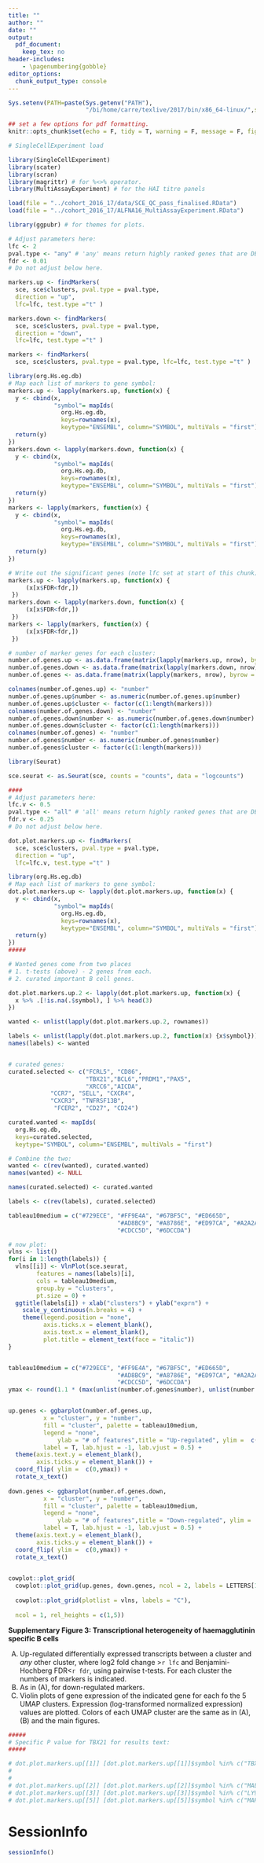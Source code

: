 ```yaml
---
title: ""
author: ""
date: ""
output:
  pdf_document:
    keep_tex: no
header-includes:
    - \pagenumbering{gobble}
editor_options: 
  chunk_output_type: console
---
```


```r
Sys.setenv(PATH=paste(Sys.getenv("PATH"),
                      "/bi/home/carre/texlive/2017/bin/x86_64-linux/",sep=":"))

```

```r

## set a few options for pdf formatting.
knitr::opts_chunk$set(echo = F, tidy = T, warning = F, message = F, fig.width = 8, fig.height = 4, tidy.opts=list(width.cutoff=60))
```

```r

# SingleCellExperiment load

library(SingleCellExperiment)
library(scater)
library(scran)
library(magrittr) # for %<>% operator.
library(MultiAssayExperiment) # for the HAI titre panels

load(file = "../cohort_2016_17/data/SCE_QC_pass_finalised.RData")
load(file = "../cohort_2016_17/ALFNA16_MultiAssayExperiment.RData")

library(ggpubr) # for themes for plots.

```

```r

# Adjust parameters here:
lfc <- 2
pval.type <- "any" # 'any' means return highly ranked genes that are DE between group X and ANY OTHER group(s).
fdr <- 0.01
# Do not adjust below here.

markers.up <- findMarkers(
  sce, sce$clusters, pval.type = pval.type,
  direction = "up",
  lfc=lfc, test.type ="t" )

markers.down <- findMarkers(
  sce, sce$clusters, pval.type = pval.type,
  direction = "down",
  lfc=lfc, test.type ="t" )

markers <- findMarkers(
  sce, sce$clusters, pval.type = pval.type, lfc=lfc, test.type ="t" )

library(org.Hs.eg.db)
# Map each list of markers to gene symbol:
markers.up <- lapply(markers.up, function(x) {
  y <- cbind(x,
             "symbol"= mapIds(
               org.Hs.eg.db,
               keys=rownames(x),
               keytype="ENSEMBL", column="SYMBOL", multiVals = "first"))
  return(y)
})
markers.down <- lapply(markers.down, function(x) {
  y <- cbind(x,
             "symbol"= mapIds(
               org.Hs.eg.db,
               keys=rownames(x),
               keytype="ENSEMBL", column="SYMBOL", multiVals = "first"))
  return(y)
})
markers <- lapply(markers, function(x) {
  y <- cbind(x,
             "symbol"= mapIds(
               org.Hs.eg.db,
               keys=rownames(x),
               keytype="ENSEMBL", column="SYMBOL", multiVals = "first"))
  return(y)
})

# Write out the significant genes (note lfc set at start of this chunk)
markers.up <- lapply(markers.up, function(x) {
     (x[x$FDR<fdr,])
 })
markers.down <- lapply(markers.down, function(x) {
     (x[x$FDR<fdr,])
 })
markers <- lapply(markers, function(x) {
     (x[x$FDR<fdr,])
 })

# number of marker genes for each cluster:
number.of.genes.up <- as.data.frame(matrix(lapply(markers.up, nrow), byrow = T))
number.of.genes.down <- as.data.frame(matrix(lapply(markers.down, nrow), byrow = T))
number.of.genes <- as.data.frame(matrix(lapply(markers, nrow), byrow = T))

colnames(number.of.genes.up) <- "number"
number.of.genes.up$number <- as.numeric(number.of.genes.up$number)
number.of.genes.up$cluster <- factor(c(1:length(markers)))
colnames(number.of.genes.down) <- "number"
number.of.genes.down$number <- as.numeric(number.of.genes.down$number)
number.of.genes.down$cluster <- factor(c(1:length(markers)))
colnames(number.of.genes) <- "number"
number.of.genes$number <- as.numeric(number.of.genes$number)
number.of.genes$cluster <- factor(c(1:length(markers)))
```

```r
library(Seurat)

sce.seurat <- as.Seurat(sce, counts = "counts", data = "logcounts")

####
# Adjust parameters here:
lfc.v <- 0.5
pval.type <- "all" # 'all' means return highly ranked genes that are DE between group X and ALL OTHER group(s).
fdr.v <- 0.25
# Do not adjust below here.

dot.plot.markers.up <- findMarkers(
  sce, sce$clusters, pval.type = pval.type,
  direction = "up",
  lfc=lfc.v, test.type ="t" )

library(org.Hs.eg.db)
# Map each list of markers to gene symbol:
dot.plot.markers.up <- lapply(dot.plot.markers.up, function(x) {
  y <- cbind(x,
             "symbol"= mapIds(
               org.Hs.eg.db,
               keys=rownames(x),
               keytype="ENSEMBL", column="SYMBOL", multiVals = "first"))
  return(y)
})
#####

# Wanted genes come from two places
# 1. t-tests (above) - 2 genes from each.
# 2. curated important B cell genes.

dot.plot.markers.up.2 <- lapply(dot.plot.markers.up, function(x) {
  x %>% .[!is.na(.$symbol), ] %>% head(3) 
})

wanted <- unlist(lapply(dot.plot.markers.up.2, rownames))

labels <- unlist(lapply(dot.plot.markers.up.2, function(x) {x$symbol}))
names(labels) <- wanted


# curated genes:
curated.selected <- c("FCRL5", "CD86", 
                      "TBX21","BCL6","PRDM1","PAX5",
                      "XRCC6","AICDA",
            "CCR7", "SELL", "CXCR4",
            "CXCR3", "TNFRSF13B",
             "FCER2", "CD27", "CD24")

curated.wanted <- mapIds(
  org.Hs.eg.db,
  keys=curated.selected,
  keytype="SYMBOL", column="ENSEMBL", multiVals = "first")

# Combine the two:
wanted <- c(rev(wanted), curated.wanted)
names(wanted) <- NULL

names(curated.selected) <- curated.wanted

labels <- c(rev(labels), curated.selected)

tableau10medium = c("#729ECE", "#FF9E4A", "#67BF5C", "#ED665D",
                               "#AD8BC9", "#A8786E", "#ED97CA", "#A2A2A2",
                               "#CDCC5D", "#6DCCDA")

# now plot:
vlns <- list()
for(i in 1:length(labels)) {
  vlns[[i]] <- VlnPlot(sce.seurat,
        features = names(labels)[i],
        cols = tableau10medium,
        group.by = "clusters",
        pt.size = 0) +
  ggtitle(labels[i]) + xlab("clusters") + ylab("exprn") +
    scale_y_continuous(n.breaks = 4) +
    theme(legend.position = "none", 
          axis.ticks.x = element_blank(),
          axis.text.x = element_blank(),
          plot.title = element_text(face = "italic"))
}



```

```r
tableau10medium = c("#729ECE", "#FF9E4A", "#67BF5C", "#ED665D",
                               "#AD8BC9", "#A8786E", "#ED97CA", "#A2A2A2",
                               "#CDCC5D", "#6DCCDA")
ymax <- round(1.1 * (max(unlist(number.of.genes$number), unlist(number.of.genes.down$number), unlist(number.of.genes.up$number))))


up.genes <- ggbarplot(number.of.genes.up, 
          x = "cluster", y = "number", 
          fill = "cluster", palette = tableau10medium, 
          legend = "none",
              ylab = "# of features",title = "Up-regulated", ylim =  c(0,ymax),
          label = T, lab.hjust = -1, lab.vjust = 0.5) + 
  theme(axis.text.y = element_blank(), 
        axis.ticks.y = element_blank()) + 
  coord_flip( ylim =  c(0,ymax)) + 
  rotate_x_text()
  
down.genes <- ggbarplot(number.of.genes.down, 
          x = "cluster", y = "number", 
          fill = "cluster", palette = tableau10medium, 
          legend = "none",
              ylab = "# of features",title = "Down-regulated", ylim =  c(0,ymax),
          label = T, lab.hjust = -1, lab.vjust = 0.5) + 
  theme(axis.text.y = element_blank(), 
        axis.ticks.y = element_blank()) + 
  coord_flip( ylim =  c(0,ymax)) + 
  rotate_x_text()
  
```

```r
cowplot::plot_grid(
  cowplot::plot_grid(up.genes, down.genes, ncol = 2, labels = LETTERS[1:2]),
  
  cowplot::plot_grid(plotlist = vlns, labels = "C"),
   
  ncol = 1, rel_heights = c(1,5))
```
\newpage
__Supplementary Figure 3: Transcriptional heterogeneity of haemagglutinin specific B cells__

(A) Up-regulated differentially expressed transcripts between a cluster and _any_ other cluster, where log2 fold change >`r lfc` and Benjamini-Hochberg FDR<`r fdr`, using pairwise t-tests. For each cluster the numbers of markers is indicated.
(B) As in (A), for down-regulated markers.
(C) Violin plots of gene expression of the indicated gene for each fo the 5 UMAP clusters. Expression (log-transformed normalized expression) values are plotted. Colors of each UMAP cluster are the same as in (A), (B) and the main figures.

\newpage

```r
#####
# Specific P value for TBX21 for results text:
#####

# dot.plot.markers.up[[1]] [dot.plot.markers.up[[1]]$symbol %in% c("TBX21"),]
# 
# 
# dot.plot.markers.up[[2]] [dot.plot.markers.up[[2]]$symbol %in% c("MALAT1"),]
# dot.plot.markers.up[[3]] [dot.plot.markers.up[[3]]$symbol %in% c("LY9"),]
# dot.plot.markers.up[[5]] [dot.plot.markers.up[[5]]$symbol %in% c("MARCKS"),]
```

# SessionInfo

```r

sessionInfo()

```